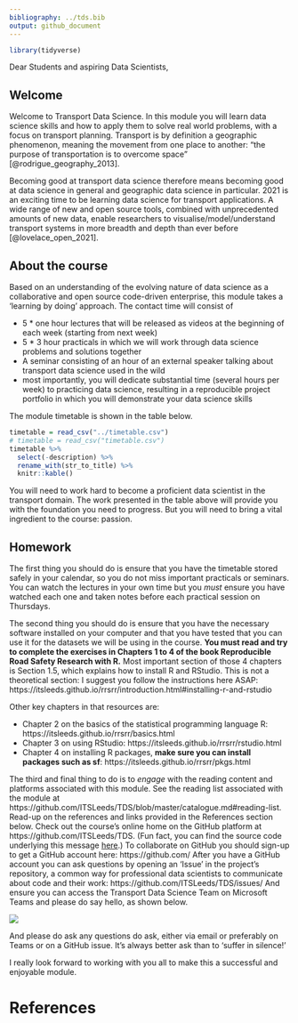 ```yaml
---
bibliography: ../tds.bib
output: github_document
---
```


<!-- message to students, 2021-01-28 -->

```r
library(tidyverse)
```


Dear Students and aspiring Data Scientists,

## Welcome

Welcome to Transport Data Science.
In this module you will learn data science skills and how to apply them to solve real world problems, with a focus on transport planning.
Transport is by definition a geographic phenomenon, meaning the movement from one place to another:
"the purpose of transportation is to overcome space" [@rodrigue_geography_2013].

Becoming good at transport data science therefore means becoming good at data science in general and geographic data science in particular.
2021 is an exciting time to be learning data science for transport applications.
A wide range of new and open source tools, combined with unprecedented amounts of new data, enable researchers to visualise/model/understand transport systems in more breadth and depth than ever before [@lovelace_open_2021].

## About the course

Based on an understanding of the evolving nature of data science as a collaborative and open source code-driven enterprise, this module takes a 'learning by doing' approach.
The contact time will consist of 

- 5 * one hour lectures that will be released as videos at the beginning of each week (starting from next week)
- 5 * 3 hour practicals in which we will work through data science problems and solutions together
- A seminar consisting of an hour of an external speaker talking about transport data science used in the wild
- most importantly, you will dedicate substantial time (several hours per week) to practicing data science, resulting in a reproducible project portfolio in which you will demonstrate your data science skills

The module timetable is shown in the table below.

```r
timetable = read_csv("../timetable.csv")
# timetable = read_csv("timetable.csv")
timetable %>% 
  select(-description) %>% 
  rename_with(str_to_title) %>% 
  knitr::kable()
```


You will need to work hard to become a proficient data scientist in the transport domain.
The work presented in the table above will provide you with the foundation you need to progress.
But you will need to bring a vital ingredient to the course: passion.

## Homework

The first thing you should do is ensure that you have the timetable stored safely in your calendar, so you do not miss important practicals or seminars.
You can watch the lectures in your own time but you *must* ensure you have watched each one and taken notes before each practical session on Thursdays.

The second thing you should do is ensure that you have the necessary software installed on your computer and that you have tested that you can use it for the datasets we will be using in the course.
**You must read and try to complete the exercises in Chapters 1 to 4 of the book Reproducible Road Safety Research with R.**
Most important section of those 4 chapters is Section 1.5, which explains how to install R and RStudio.
This is not a theoretical section: I suggest you follow the instructions here ASAP: https://itsleeds.github.io/rrsrr/introduction.html#installing-r-and-rstudio

Other key chapters in that resources are:

- Chapter 2 on the basics of the statistical programming language R: https://itsleeds.github.io/rrsrr/basics.html
- Chapter 3 on using RStudio: https://itsleeds.github.io/rrsrr/rstudio.html
- Chapter 4 on installing R packages, **make sure you can install packages such as sf**: https://itsleeds.github.io/rrsrr/pkgs.html

The third and final thing to do is to *engage* with the reading content and platforms associated with this module.
See the reading list associated with the module at https://github.com/ITSLeeds/TDS/blob/master/catalogue.md#reading-list.
Read-up on the references and links provided in the References section below.
Check out the course's online home on the GitHub platform at https://github.com/ITSLeeds/TDS.
(Fun fact, you can find the source code underlying this message [here](https://github.com/ITSLeeds/TDS/blob/master/messages/welcome.Rmd).)
To collaborate on GitHub you should sign-up to get a GitHub account here: https://github.com/
After you have a GitHub account you can ask questions by opening an 'Issue' in the project's repository, a common way for professional data scientists to communicate about code and their work: https://github.com/ITSLeeds/TDS/issues/
And ensure you can access the Transport Data Science Team on Microsoft Teams and please do say hello, as shown below.

![](https://user-images.githubusercontent.com/1825120/106159315-8f1fd880-617c-11eb-91be-1a6a123082b2.png)

And please do ask any questions do ask, either via email or preferably on Teams or on a GitHub issue. It’s always better ask than to ‘suffer in silence!’

I really look forward to working with you all to make this a successful and enjoyable module.

# References


